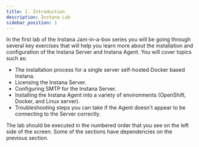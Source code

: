 ```yaml
---
title: 1. Introduction
description: Instana Lab
sidebar_position: 1
---
```


In the first lab of the Instana Jam-in-a-box series you will be going through
several key exercises that will help you learn more about the installation and
configuration of the Instana Server and Instana Agent. You will cover topics
such as:

- The installation process for a single server self-hosted Docker based Instana.
- Licensing the Instana Server.
- Configuring SMTP for the Instana Server.
- Installing the Instana Agent into a variety of environments (OpenShift,
  Docker, and Linux server).
- Troubleshooting steps you can take if the Agent doesn't appear to be
  connecting to the Server correctly.

The lab should be executed in the numbered order that you see on the left side
of the screen. Some of the sections have dependencies on the previous section.

